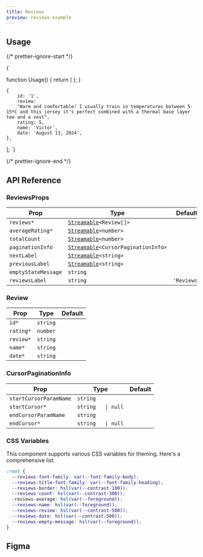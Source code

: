 ```yaml
---
title: Reviews
preview: reviews-example
---
```


## Usage

{/* prettier-ignore-start */}

<CodeBlock lang="ts">{`

function Usage() {
    return (
        <Reviews averageRating={4.5} reviews={reviews} totalCount={reviews.length} />
    );
}

    {
        id: '1',
        review:
        "Warm and comfortable! I usually train in temperatures between 5-15ºC and this jersey it's perfect combined with a thermal base layer tee and a vest",
        rating: 5,
        name: 'Victor',
        date: 'August 13, 2024',
    },
];
`}
</CodeBlock>

{/* prettier-ignore-end */}

## API Reference

### ReviewsProps

| Prop                | Type                                                                                                              | Default     |
| ------------------- | ----------------------------------------------------------------------------------------------------------------- | ----------- |
| `reviews*`          | [`Streamable`](/docs/soul/streamable)`<Review[]>` <Tooltip content="See Review below"/>                           |             |
| `averageRating*`    | [`Streamable`](/docs/soul/streamable)`<number>`                                                                   |             |
| `totalCount`        | [`Streamable`](/docs/soul/streamable)`<number>`                                                                   |             |
| `paginationInfo`    | [`Streamable`](/docs/soul/streamable)`<CursorPaginationInfo>` <Tooltip content="See CursorPaginationInfo below"/> |             |
| `nextLabel`         | [`Streamable`](/docs/soul/streamable)`<string>`                                                                   |             |
| `previousLabel`     | [`Streamable`](/docs/soul/streamable)`<string>`                                                                   |             |
| `emptyStateMessage` | `string`                                                                                                          |             |
| `reviewsLabel`      | `string`                                                                                                          | `'Reviews'` |

### Review

| Prop      | Type     | Default |
| --------- | -------- | ------- |
| `id*`     | `string` |         |
| `rating*` | `number` |         |
| `review*` | `string` |         |
| `name*`   | `string` |         |
| `date*`   | `string` |         |

### CursorPaginationInfo

| Prop                   | Type               | Default |
| ---------------------- | ------------------ | ------- |
| `startCursorParamName` | `string`           |         |
| `startCursor*`         | `string   \| null` |         |
| `endCursorParamName`   | `string`           |         |
| `endCursor*`           | `string   \| null` |         |

### CSS Variables

This component supports various CSS variables for theming. Here's a comprehensive list.

```css
:root {
  --reviews-font-family: var(--font-family-body);
  --reviews-title-font-family: var(--font-family-heading);
  --reviews-border: hsl(var(--contrast-100));
  --reviews-count: hsl(var(--contrast-300));
  -reviews-average: hsl(var(--foreground));
  --reviews-name: hsl(var(--foreground));
  --reviews-review: hsl(var(--contrast-500));
  --reviews-date: hsl(var(--contrast-500));
  --reviews-empty-message: hsl(var(--foreground));
}
```

## Figma

<Figma url="https://www.figma.com/design/GAKpWYdZ0ZVOSFtNPHliJM/Soul-Vibe?node-id=3740-78582" />
